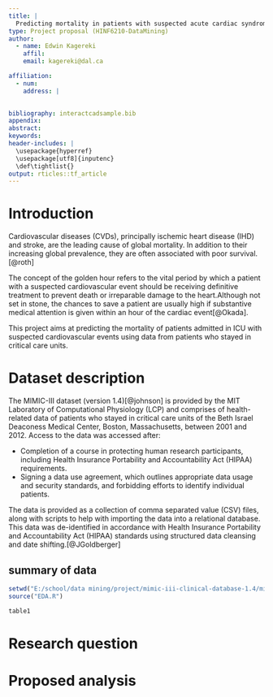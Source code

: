 ```yaml
---
title: |
  Predicting mortality in patients with suspected acute cardiac syndrome using patient demographics and the golden hour interventions. 
type: Project proposal (HINF6210-DataMining)
author:
  - name: Edwin Kagereki
    affil: 
    email: kagereki@dal.ca

affiliation:
  - num: 
    address: |
     

bibliography: interactcadsample.bib
appendix: 
abstract: 
keywords: 
header-includes: |
  \usepackage{hyperref}
  \usepackage[utf8]{inputenc}
  \def\tightlist{}
output: rticles::tf_article
---
```


# Introduction

Cardiovascular diseases (CVDs), principally ischemic heart disease (IHD) and stroke, are the leading cause of global mortality. In addition to their increasing global prevalence, they are often associated with poor survival. [@roth]

The concept of the golden hour refers to the vital period by which a patient with a suspected cardiovascular event should be receiving definitive treatment to prevent death or irreparable damage to the heart.Although not set in stone, the chances to save a patient are usually  high if substantive medical attention is given within an hour of the cardiac event[@Okada]. 

This project aims at predicting the mortality of patients admitted in ICU with suspected cardiovascular events using data from patients who stayed in critical care units.

# Dataset description

The MIMIC-III dataset (version 1.4)[@johnson] is provided by the MIT Laboratory of Computational Physiology (LCP) and comprises of health-related data of patients who stayed in critical care units of the Beth Israel Deaconess Medical Center, Boston, Massachusetts, between 2001 and 2012. Access to the data was accessed after: 

* Completion of a course in protecting human research participants, including Health Insurance Portability and Accountability Act (HIPAA) requirements.
* Signing a data use agreement, which outlines appropriate data usage and security standards, and forbidding efforts to identify individual patients.

The data is provided as a collection of comma separated value (CSV) files, along with scripts to help with importing the data into a relational database. This data was de-identified in accordance with Health Insurance Portability and Accountability Act (HIPAA) standards using structured data cleansing and date shifting.[@JGoldberger]



## summary of data

```r

setwd("E:/school/data mining/project/mimic-iii-clinical-database-1.4/mimic-iii-clinical-database-1.4/codes")
source("EDA.R")
```




```r

table1

```


# Research question




# Proposed analysis











